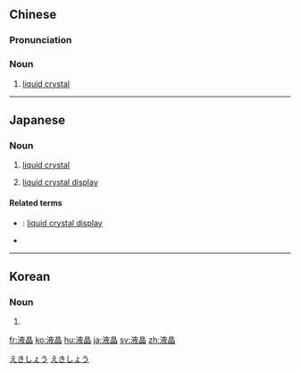 ==Chinese==
{{zh-forms}}

===Pronunciation===
{{zh-pron
|m=yèjīng
|c=jik6 zing1
|mn=e̍k-cheⁿ/e̍k-chiⁿ
|cat=n
}}

===Noun===
{{zh-noun}}

# [[liquid crystal]]

----

==Japanese==
{{ja-kanjitab|えき|しょう|yomi=on}}

===Noun===
{{ja-noun|えきしょう}}

# [[liquid crystal]]
# {{lb|ja|colloquial|sort=えきしよう}} [[liquid crystal display]]

====Related terms====
* {{ja-r|液晶ディスプレイ|えきしょう　ディスプレイ}}: [[liquid crystal display]]
* {{ja-l|LCD}}

[[Category:ja:Chemistry|えきしょう]]
[[Category:ja:Physics|えきしょう]]

----

==Korean==
{{ko-hanjatab|液|晶}}

===Noun===
{{ko-noun|rv=aekjeong|hangeul=액정}}

# {{hanja form of|액정|liquid crystal}}

[[fr:液晶]]
[[ko:液晶]]
[[hu:液晶]]
[[ja:液晶]]
[[sv:液晶]]
[[zh:液晶]]
